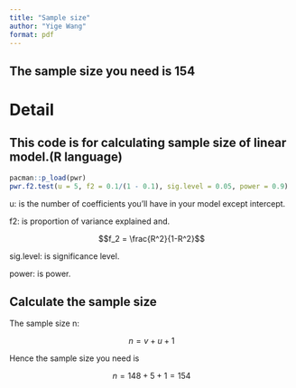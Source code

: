 ```yaml
---
title: "Sample size"
author: "Yige Wang"
format: pdf
---
```


## The sample size you need is 154

# Detail

## This code is for calculating sample size of linear model.(R language)

```r
pacman::p_load(pwr)
pwr.f2.test(u = 5, f2 = 0.1/(1 - 0.1), sig.level = 0.05, power = 0.9)
```

u: is the number of coefficients you'll have in your model except intercept.

f2: is proportion of variance explained and.

$$f_2 = \frac{R^2}{1-R^2}$$

sig.level: is significance level.

power: is power.

## Calculate the sample size

The sample size n:

$$n=v+u+1$$

Hence the sample size you need is

$$n = 148 + 5 +1 = 154 $$
